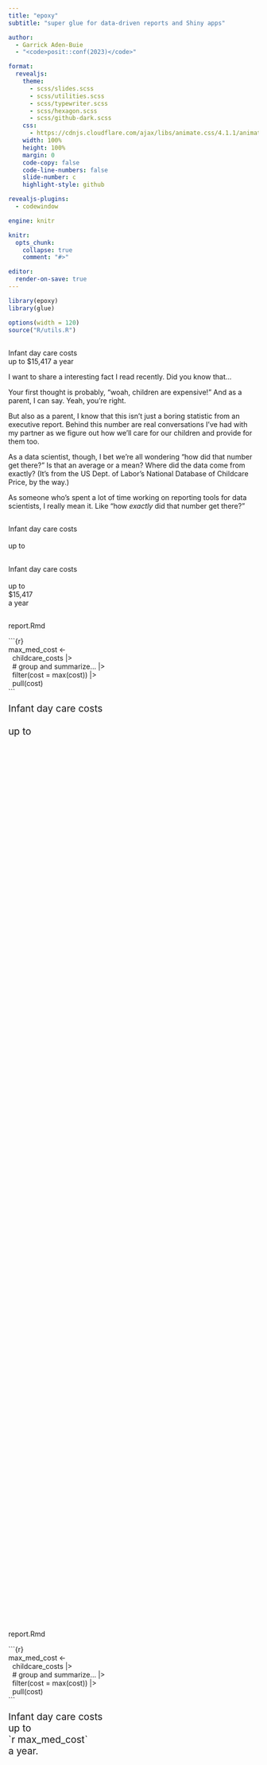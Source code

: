 ```yaml
---
title: "epoxy"
subtitle: "super glue for data-driven reports and Shiny apps"

author:
  - Garrick Aden-Buie
  - "<code>posit::conf(2023)</code>"

format:
  revealjs:
    theme:
      - scss/slides.scss
      - scss/utilities.scss
      - scss/typewriter.scss
      - scss/hexagon.scss
      - scss/github-dark.scss
    css:
      - https://cdnjs.cloudflare.com/ajax/libs/animate.css/4.1.1/animate.min.css
    width: 100%
    height: 100%
    margin: 0
    code-copy: false
    code-line-numbers: false
    slide-number: c
    highlight-style: github

revealjs-plugins:
  - codewindow

engine: knitr

knitr:
  opts_chunk:
    collapse: true
    comment: "#>"

editor:
  render-on-save: true
---
```


```r
library(epoxy)
library(glue)

options(width = 120)
source("R/utils.R")
```

## {background-image="images/kids.jpg" background-size="cover" background-position="center 25%" background-repeat="no-repeat"}

## {.p-9}

::: {.content-center}
::: quote-sans
<div>Infant day care costs</div>
<div>up to [$15,417]{.text-orange} a year</div>
:::
:::

::: notes
I want to share a interesting fact I read recently.
Did you know that...

Your first thought is probably, "woah, children are expensive!"
And as a parent, I can say. Yeah, you're right.

But also as a parent, I know that this isn't just a boring statistic from an executive report.
Behind this number are real conversations I've had with my partner as we figure out how we'll care for our children and provide for them too.

As a data scientist, though, I bet we're all wondering "how did that number get there?"
Is that an average or a mean? Where did the data come from exactly?
(It's from the US Dept. of Labor's National Database of Childcare Price, by the way.)

As someone who's spent a lot of time working on reporting tools for data scientists, I really mean it.
Like "how _exactly_ did that number get there?"
:::

## {.p-9}

<!-- type out quote up to number -->

::: {.content-center}
::: quote-sans
<div class="d-if"><div class="d-ib typewriter" data-id="preamble" style="--steps:22;--blinks:0">Infant day care costs</div></div><br>
<div class="d-if"><div class="d-ib typewriter" data-id="before" style="--steps:6;--delay:1680ms;--blinks:50">up to&nbsp;</div></div>
:::
:::


## {.p-9}

<!-- copy paste the number -->

::: {.content-center}
::: quote-sans
<div class="d-ib" data-id="preamble">Infant day care costs</div> \
<div class="d-ib" data-id="before">up to</div>
<div class="d-if" style="width:min-content"><div class="d-ib text-orange typewriter" data-id="var" style="--duration:500ms;--steps:1;--blinks:2">$15,417</div></div>
<div class="d-if"><div class="d-ib typewriter" data-id="after" style="--delay:2s;--steps:5;--blinks:3">a year</div></div>
:::
:::

##

<!-- now in an Rmd -->

:::: {.content .d-flex .flex-column .justify-content-center .align-items-center}
::: {.codewindow .r .rmd style="min-height:50vh"}
report.Rmd

::: {data-is-rmd="true"}
::: {.code-chunk .fs-2vw .fragment data-id="code-chunk"}
&#x60;&#x60;&#x60;{r} \
max_med_cost <- \
&nbsp;&nbsp;childcare_costs |> \
&nbsp;&nbsp;[# group and summarize... |>]{.text-muted} \
&nbsp;&nbsp;filter(cost = max(cost)) |> \
&nbsp;&nbsp;pull(cost) \ \
&#x60;&#x60;&#x60;
:::

::: {.quote-code data-id="rmd-text" style="font-size: clamp(1rem, 2vw, 8rem); line-height: 1.2;"}
<div class="d-if"><div class="d-ib typewriter" data-id="preamble" style="--steps:22;--blinks:0">Infant day care costs</div></div><br>
<div class="d-if"><div class="d-ib typewriter" data-id="before" style="--steps:6;--delay:1680ms;--blinks:50">up to&nbsp;</div></div>
<div>&nbsp;<!-- placeholder for last line --></div>
:::
:::

:::
::::


##

<!-- highlight variable and type it out -->
<!-- promise and magic of rmarkdown -->

:::: {.content .d-flex .flex-column .justify-content-center .align-items-center}
::: {.codewindow .r .rmd style="min-height:50vh"}
report.Rmd

::: {data-is-rmd="true"}
::: {.code-chunk .fs-2vw data-id="code-chunk"}
&#x60;&#x60;&#x60;{r} \
[max_med_cost]{.text-orange .fw-6} <- \
&nbsp;&nbsp;childcare_costs |> \
&nbsp;&nbsp;[# group and summarize... |>]{.text-muted} \
&nbsp;&nbsp;filter(cost = max(cost)) |> \
&nbsp;&nbsp;pull(cost) \ \
&#x60;&#x60;&#x60;
:::

::: {.quote-code style="font-size: clamp(1rem, 2vw, 8rem); line-height: 1.2;" data-id="quote"}
<div>Infant day care costs</div>
<div>up to
<div class="d-if"><div class="d-ib typewriter" style="--delay:1s;--steps:17;--blinks:0;">[&#x60;r [max_med_cost]{.text-orange}&#x60;]{.text-blue}</div></div>
</div>
<div><div class="d-if"><div class="d-ib typewriter" style="--delay:2360ms;--steps:6;--blinks:2;">a year.</div></div></div>
:::
:::

:::
::::

::: notes
This is the promise and magic of R Markdown.

* prose in same document as code
* reproducible writing
* update data or analysis and re-render
* output changes!

When rendered, max median cost is woven into the prose...
:::

## {auto-animate="true" auto-animate-unmatched="false"}

:::: {.content .d-flex .flex-column .justify-content-center .align-items-center}
::: {.codewindow .html style="min-height:50vh"}
Report: Childcare Costs

:::: {.content-center}

```r
#| include: false
max_med_cost <- 15416.96
```

::: {.quote-sans .p-5 style="color: var(--gray-7);"}
::: {style="font-size: 75%"}
<div>Infant day care costs</div>
<div>up to [`r max_med_cost`]{.text-orange .d-ib data-id="quote-var"}</div>
<div data-id="final">a year.</div>
:::
:::
:::

:::
::::

## {auto-animate="true" auto-animate-unmatched="false"}

:::: {.content .d-flex .flex-column .justify-content-center .align-items-center}
::: {.codewindow .html style="min-height:50vh"}
Report: Childcare Costs

:::: {.content-center}

```r
#| include: false
max_med_cost <- 15416.96
```

::: {.quote-sans .p-5 style="color: var(--gray-7);"}
::: {style="font-size: 75%"}
<div>Infant day care costs</div>
<div>up to [$15,416]{.text-orange .d-ib data-id="quote-var"}</div>
<div data-id="final">a year.</div>
:::
:::
:::

:::
::::

<!-------- Introducing epoxy -------------------------------------------------->

## {.p-10 .bg-gradient-deep-blue transition="fade" transition-speed="slow"}

::: {.hex-content}
<div class="hexagon">
  <div class="front reveal-up"></div>
</div>

::: {.incremental}
- Powerful inline syntax
- Blend data and prose
- Reusable templates
:::
:::

## {.p-10 .bg-gradient-deep-blue}

::: {.hex-content}
<div class="hexagon spin-flip">
  <div class="front"></div>
  <div class="back"></div>
</div>

::: {.incremental}
- Made for developers
- Very light-weight
- Files that end in `.R`
:::
:::

## {.p-10 .bg-gradient-deep-blue}

::: {.hex-content}
<div class="hexagon quick-flip-back">
  <div class="front"></div>
  <div class="back"></div>
</div>

::: {.incremental}
- Made for data scientists
- Using familiar packages
- Scripts, reports, apps
:::
:::

::: notes
* effective communication
* without taking you out of the flow of writing
:::

## {.p-10 visibility="hidden"}

::: content-center

```r
#| echo: false
fake_chunk(
  engine = "epoxy",
  "Infant day care costs
up to {.dollar max_med_cost}
a year."
)
```

* From Rmd text, wrap the text in an epoxy chunk
* replace back-tick r with braces
* Insert the `.dollar` formatter
* render...

:::

## {.p-10 transition="fade"}

::: {.content-center}

::: {.ff-mono .fs-5vw}
&nbsp; \
Infant day care costs \
up to &#x60;r max_med_cost&#x60; \
a year. \
&nbsp;
:::
:::

## {.p-10 transition="fade"}

::: {.content-center}

::: {.code-chunk .fs-5vw .text-gray-6 style="margin-bottom: 0;"}
[&#x60;&#x60;&#x60;{[epoxy]{.text-orange}}]{.text-gray-12} \
Infant day care costs \
up to &#x60;r max_med_cost&#x60; \
a year. \
[&#x60;&#x60;&#x60;]{.text-gray-12}
:::
:::

## {.p-10 transition="fade"}

::: {.content-center}

::: {.code-chunk .fs-5vw .text-gray-6 style="margin-bottom: 0;"}
&#x60;&#x60;&#x60;{epoxy} \
Infant day care costs \
up to [[&#x60;r]{.text-orange} max_med_cost[&#x60;]{.text-orange}]{.text-gray-12} \
a year. \
&#x60;&#x60;&#x60;
:::
:::

## {.p-10 transition="fade"}

::: {.content-center}

::: {.code-chunk .fs-5vw .text-gray-6 style="margin-bottom: 0;"}
&#x60;&#x60;&#x60;{epoxy} \
Infant day care costs \
up to [{]{.text-orange}[max_med_cost]{.text-gray-12}[}]{.text-orange} \
a year. \
&#x60;&#x60;&#x60;
:::
:::

## {.p-10 transition="fade"}

::: {.content-center}

::: {.code-chunk .fs-5vw .text-gray-6 style="margin-bottom: 0;"}
&#x60;&#x60;&#x60;{epoxy} \
Infant day care costs \
up to [{[.dollar]{.text-orange} max_med_cost}]{.text-gray-12} \
a year. \
&#x60;&#x60;&#x60;
:::
:::

## {.p-10}

::: content-center
::: quote-sans
<div>Infant day care costs</div>
<div>up to [$15,417]{.text-orange} a year</div>
:::
:::

<!---------- Walk from glue() to epoxy() -------------------------------------->

## {.p-10 .glue-to-epoxy auto-animate="true"}

::: content-center
```r
#| echo: true
glue(
  "{max_med_cost}"
)
```
:::

## {.p-10 .glue-to-epoxy auto-animate="true"}

::: content-center
```r
#| echo: true
glue(
  "{max_med_cost}",
  .transformer = identity_transformer
)
```
:::

## {.p-10 .glue-to-epoxy auto-animate="true"}

::: content-center
```r
#| echo: true
glue(
  "{max_med_cost}",
  .transformer = epoxy_transform_inline()
)
```
:::

## {.p-10 .glue-to-epoxy auto-animate="true"}

::: content-center
```r
#| echo: true
glue(
  "{.dollar max_med_cost}",
  .transformer = epoxy_transform_inline()
)
```
:::

## {.p-10 .glue-to-epoxy auto-animate="true"}

::: content-center
```r
#| echo: true
epoxy("{.dollar max_med_cost}")
```
:::

<!---------- Reveal other inline transformers --------------------------------->

## {.p-10 visibility="hidden"}

```r
#| include: false
childcare_summary <- readr::read_rds("data-raw/childcare_summary_top_10.rds")

attach(childcare_summary[1, ])
```

::: {.content-center .fs-2vw}

Reveal sequentially, in this order...

```epoxy
| Variable | Value | Inline | Result |
|:---------|:------|:-------|:-------|
| `max_med_cost` | {max_med_cost} | `.dollar` | {.dollar max_med_cost} |
| `mhi_pct` | {mhi_pct} | `.percent` | {.percent mhi_pct} |
| `county_pop_med` | {county_pop_med} | `.comma` | {.comma county_pop_med} |
| `cost_rank` | {cost_rank} | `.ordinal` | {.ordinal cost_rank} |
| `age` | {age} | `.titlecase` | {.titlecase age} |
| `county_size` | {county_size} | `.strong` | {.strong county_size} |
| `type` | {type} | `.emph` | {.emph type} |
```

:::

## {.inline-examples}


::::: {.content-center .align-items-center}

::: {.text-center .fs-3vw .mb-6 .h4}
Inline epoxy transformers
:::

:::: {.w-66 .pb-11}
::: {.fragment data-fade-from="2"}
<code>{<span class="fragment">.dollar </span>max_med_cost}</code>
<code class="float-right" data-show-on="0">`r max_med_cost`</code>
<code class="float-right" data-show-from="1">`r epoxy("{.dollar max_med_cost}")`</code>
:::

::: {.fragment data-fade-from="4"}
<code>{<span class="fragment">.percent </span>mhi_pct}</code>
<code class="float-right" data-show-on="2">`r mhi_pct`</code>
<code class="float-right" data-show-from="3">`r epoxy("{.percent mhi_pct}")`</code>
:::

::: {.fragment data-fade-from="6"}
<code>{<span class="fragment">.comma </span>county_pop_med}</code>
<code class="float-right" data-show-on="4">`r county_pop_med`</code>
<code class="float-right" data-show-from="5">`r epoxy("{.comma county_pop_med}")`</code>
:::

::: {.fragment data-fade-from="8"}
<code>{<span class="fragment">.ordinal </span>cost_rank}</code>
<code class="float-right" data-show-on="6">`r cost_rank`</code>
<code class="float-right" data-show-from="7">`r epoxy("{.ordinal cost_rank}")`</code>
:::

::: {.fragment data-fade-from="10"}
<code>{<span class="fragment">.titlecase </span>age}</code>
<code class="float-right" data-show-on="8">`r age`</code>
<code class="float-right" data-show-from="9">`r epoxy("{.titlecase age}")`</code>
:::

::: {.fragment data-fade-from="12"}
<code>{<span class="fragment">.strong </span>county_size}</code>
<code class="float-right" data-show-on="10">`r county_size`</code>
<code class="float-right" data-show-from="11">`r epoxy("{.strong county_size}")`</code>
:::

::: {.fragment}
<code>{<span class="fragment">.emph </span>type}</code>
<code class="float-right" data-show-on="12">`r type`</code>
<code class="float-right" data-show-from="13">`r epoxy("{.emph type}")`</code>
:::
::::
:::::


## {.p-9}

::::: {.content-center .align-items-center}
:::: {.w-80}
```r
#| echo: false
fake_chunk(
  engine = "epoxy",
  opts_head = "cost-summary",
  '<span class="text-yellow">{.titlecase age}</span> <span class="text-mint">{type}</span> in <span class="text-red">{county_size}</span> counties
ranks <span class="text-orange">{.ordinal cost_rank}</span> in childcare costs
at <span class="text-blue">{.dollar max_med_cost}</span> per year,
or <span class="text-pink">{.percent mhi_pct}</span> of median household income.'
)
```


```epoxy
{.titlecase age} {type} in {county_size} counties
ranks {.ordinal cost_rank} in childcare costs
at {.dollar max_med_cost} per year,
or {.percent mhi_pct} of median household income.
```

::: epoxy-ex-output
[Infant]{.bg-yellow} [day care]{.bg-mint} in [very large]{.bg-red} counties ranks [1st]{.bg-orange} in childcare costs at [$15,416.96]{.bg-blue} per year, or [24%]{.bg-pink} of median household income.
:::
::::
:::::

::: notes
Write out a full sentence using these variables in an epoxy chunk.

There are still a few things that bug me about the formatting in this sentence, though.
:::


## {.p-10}

Let's make our own inline transformer.

```r
#| echo: true
epoxy_transform_set(
  .cpm = function(x) x / 12,
)
```

````verbatim
```epoxy
{.titlecase age} {type} in {county_size} counties
ranks {.ordinal cost_rank} in childcare costs
at {.dollar max_med_cost} per year,
about {.dollar {.cpm max_med_cost}} per month
or {.percent mhi_pct} of median household income.
```
````

```epoxy
{.titlecase age} {type} in {county_size} counties
ranks {.ordinal cost_rank} in childcare costs
at {.dollar max_med_cost} per year,
about {.dollar {.cpm max_med_cost}} per month
or {.percent mhi_pct} of median household income.
```

## Use `epoxy_transform_set()` {.p-10}

```r
#| echo: true
epoxy_transform_set(
  .cpm = function(x) x / 12,
  .dollar = scales::label_dollar(accuracy = 100),
  .percent = scales::label_percent(accuracy = 0.1)
)
```

```verbatim
```

```r
epoxy_use_chunk(label = "cost-summary-cpm")
```

## {.p-10}

<!-- of course we probably have this in a data frame -->

::: {.content-center style="font-size:1.4vw;"}
```r
#| echo: true
childcare_summary
```
:::

## {.p-10}

````verbatim
```epoxy
{.titlecase age} {type} in {county_size} counties
ranks {.ordinal cost_rank} in childcare costs
at {.dollar max_med_cost} per year,
or {.percent mhi_pct} of median household income.
```
````

```r
epoxy_use_chunk(label = "cost-summary")
```

::: {.notes}
Update the epoxy chunk to use the `.data` argument
and the first row of `childcare_summary`
(these are the values)

```epoxy
| Variable | Value | Inline | Result |
|:---------|:------|:-------|:-------|
| `max_med_cost` | {max_med_cost} | `.dollar` | {.dollar max_med_cost} |
| `mhi_pct` | {mhi_pct} | `.percent` | {.percent mhi_pct} |
| `county_pop_med` | {county_pop_med} | `.number` | {.comma county_pop_med} |
| `cost_rank` | {cost_rank} | `.ordinal` | {.ordinal cost_rank} |
| `age` | {age} | `.titlecase` | {.titlecase age} |
| `county_size` | {county_size} | `.strong` | {.strong county_size} |
| `type` | {type} | `.emph` | {.emph type} |
```
:::


## {.p-10}

````verbatim
```epoxy
{.titlecase age} {type} in {county_size} counties
ranks {.ordinal cost_rank} in childcare costs
at {.dollar max_med_cost} per year,
or {.percent mhi_pct} of median household income.
```
````

```r
epoxy_use_chunk(childcare_summary[8, ], label = "cost-summary")
```

::: {.notes}
then swap out for the 8th row
which effectively compares day care to home care

```epoxy
| Variable | Value | Inline | Result |
|:---------|:------|:-------|:-------|
| `max_med_cost` | {max_med_cost} | `.dollar` | {.dollar max_med_cost} |
| `mhi_pct` | {mhi_pct} | `.percent` | {.percent mhi_pct} |
| `county_pop_med` | {county_pop_med} | `.number` | {.comma county_pop_med} |
| `cost_rank` | {cost_rank} | `.ordinal` | {.ordinal cost_rank} |
| `age` | {age} | `.titlecase` | {.titlecase age} |
| `county_size` | {county_size} | `.strong` | {.strong county_size} |
| `type` | {type} | `.emph` | {.emph type} |
```
:::

## {.p-10}

```r
#| echo: true
childcare_summary |>
  dplyr::filter(
    age == "infant",
    county_size == "very large",
    type == "home care"
  ) |>
  epoxy_use_chunk(label = "cost-summary")
```

## {.p-10}

```r
#| echo: true
childcare_summary |>
  dplyr::filter(
    age == "infant",
    county_size == "very large"
  ) |>
  epoxy_use_chunk(label = "cost-summary", .collapse = "\n\n")
```

## {background-image="images/james-coleman-cevIeBV1A3I-unsplash.jpg" background-size="cover" background-position="center" background-repeat="no-repeat"}


::: notes
Photo by <a href="https://unsplash.com/@jhc?utm_source=unsplash&utm_medium=referral&utm_content=creditCopyText">James Coleman</a> on <a href="https://unsplash.com/photos/cevIeBV1A3I?utm_source=unsplash&utm_medium=referral&utm_content=creditCopyText">Unsplash</a>


Audience participation

- Who here writes reports with Quarto or R Markdown?

- + Have you ever written an HTML report? Keep your hand up if you've had write actual HTML in that report.

- + Have you ever written a PDF report using LaTeX? Keep if your hand up if you've ever had to resort to using actual LaTeX in that report.
:::

## {auto-animate="true"}

::: {.d-flex .w-100 .h-100 .flex-row .justify-content-center .align-items-center .gap-10}

::: {.codewindow .r .rmd .epoxy-engines data-id="codewindow"}
report-html.Rmd

::: {.chunk}
````verbatim
```epoxy_html
in {{@strong county_size}} counties
```
````

::: {.fragment fragment-index=2}
```verbatim
in <strong>very large</strong> counties
```
:::
:::
:::

::: {.codewindow .r .rmd .fragment fragment-index=1 .epoxy-engines}
report-latex.Rmd

::: {.chunk}
````verbatim
```epoxy_latex
in <<.strong county_size>> counties
```
````

::: {.fragment fragment-index=3}
```verbatim
in \textbf{very large} counties
```
:::
:::
:::

:::

## {auto-animate="true" auto-animate-unmatched="false"}

::: {.d-flex .w-100 .h-100 .flex-row .justify-content-center .align-items-center .gap-10}

::: {.codewindow .r .rmd .epoxy-engines .epoxy-focused data-id="codewindow"}
report-html.Rmd

::: {.chunk data-id="foo"}
````verbatim
```epoxy_html
in {{@strong county_size}} counties
```

in <strong>very large</strong> counties
````
:::
:::

:::

##

::: {.d-flex .w-100 .h-100 .flex-row .justify-content-center .align-items-center .gap-10}

::: {.codewindow .r .rmd .epoxy-engines .epoxy-focused}
report-html.Rmd

::: {.chunk data-id="foo"}
````verbatim
```epoxy_html
in {{.strong county_size}} counties
```

in <span class="strong">very large</span> counties
````
:::
:::

:::


##

::: {.d-flex .w-100 .h-100 .flex-row .justify-content-center .align-items-center .gap-10}

::: {.codewindow .r .rmd .epoxy-engines .epoxy-focused}
report-html.Rmd

::: {.chunk data-id="foo"}
````verbatim
```epoxy_html
in {{.text-blue county_size}} counties
```

in <span class="text-blue">very large</span> counties
````
:::
:::

:::


##

::: {.d-flex .w-100 .h-100 .flex-row .justify-content-center .align-items-center .gap-10}

::: {.codewindow .r .rmd .epoxy-engines .epoxy-focused}
report-html.Rmd

::: {.chunk data-id="foo"}
````verbatim
```epoxy_html
in {{.text-blue {{@strong county_size }} }} counties
```

in <span class="text-blue"><strong>very large</strong></span> counties
````

```{=html}
<p class="fragment ff-sans pt-10 ps-2">in <span class="text-blue"><strong>very large</strong></span> counties</p>
```
:::
:::

:::

##

::: {.d-flex .w-100 .h-100 .flex-row .justify-content-center .align-items-center .gap-10}

::: {.codewindow .r .epoxy-engines .epoxy-focused}
R Console

::: {.chunk}
```r
#| echo: true
#| eval: false
epoxy("{.dollar {.cpm max_med_cost}} per month")
#> $1,300 per month

epoxy_html("{{@dollar {{@cpm max_med_cost }} }} per month")
#> $1,300 per month

epoxy_latex("<<.dollar <<.cpm max_med_cost>> >> per month")
#> $1,300 per month
```

```r
#| echo: true
#| eval: false
#| classes: fragment


epoxy_use_file(file = "cpm-snippet.md")
#> $1,300 per month
```
:::
:::

:::

## {.center .text-center}

::: {.incremental .yes-list}
* `{epoxy}` in Reports
  * R Markdown and Quarto
  * Markdown, HTML, or LaTeX

* `{epoxy}` in scripts
  * `epoxy()`
  * `epoxy_html()`
  * `epoxy_latex()`
:::

## {transition="fade"}

::: {.content-center .text-center}
```{=html}
<div class="shiny-text">Shiny</div>
```
:::

## {transition="fade" transition-speed="slow"}

::: {.app-code-preview .gap-10}

::: {.app-code .p-10 highlight-theme="github-dark"}
```r
#| code-line-numbers: "|5-7|16-18|8,12|9-11"
#| eval: false
#| echo: true

library(shiny)
library(bslib)

ui <- page_fixed(
  textInput("greetings", "Greeting", "Hello"),
  textInput("company", "Company", "rstudio"),
  textInput("year", "Year", "2023"),
  p(
    textOutput("greetings"), ",",
    textOutput("company"), "::conf(",
    textOutput("year"), ")"
  )
)

server <- function(input, output, session) {
  output$greetings <- renderText(input$greetings)
  output$company <- renderText(input$company)
  output$year <- renderText(input$year)
}

shinyApp(ui, server)
```
:::

::: {.app-preview .fragment fragment-index=1}
```r
#| out.extra: 'seamless="seamless" frameBorder="0" loading="lazy"'
#| out.width: "100%"

path_src <- "apps/shiny-text-output.R"
path_html <- sub("[.]R$", ".html", path_src)

ui <- source(path_src)$value
ui <- htmltools::tagList(
  htmltools::tags$head(htmltools::tags$style("html { font-size: clamp(25px, 5vw, 65px) }")),
  ui
)
htmltools::save_html(ui, path_html)

knitr::include_url(path_html, height = "675px")
```
:::

:::


## {transition="fade" transition-speed="slow"}

::: {.app-code-preview .gap-10}

::: {.app-code .p-10 highlight-theme="github-dark"}
```r
#| code-line-numbers: "|8-9,11|10|15,19|16-18|10,16-18"
#| eval: false
#| echo: true

library(shiny)
library(bslib)

ui <- page_fixed(
  textInput("greetings", "Greeting", "Hello"),
  textInput("company", "Company", "rstudio"),
  textInput("year", "Year", "2023"),
  ui_epoxy_html(
    .id = "hello",
    p("{{greetings}}, {{company}}::conf({{year}})")
  )
)

server <- function(input, output, session) {
  output$hello <- render_epoxy(
    greetings = input$greetings,
    company = input$company,
    year = input$year
  )
}

shinyApp(ui, server)
```
:::

::: {.app-preview}
```r
#| out.extra: 'seamless="seamless" frameBorder="0" loading="lazy"'
#| out.width: "100%"

path_src <- "apps/shiny-epoxy.R"
path_html <- sub("[.]R$", ".html", path_src)

ui <- source(path_src)$value
ui <- htmltools::tagList(
  htmltools::tags$head(htmltools::tags$style("html { font-size: clamp(25px, 5vw, 65px) }")),
  ui
)
htmltools::save_html(ui, path_html)

knitr::include_url(path_html, height = "675px")
```
:::

:::

## {auto-animate="true"}

::: {.content-center .text-center}

:::: {.d-flex .flex-row .justify-content-center .align-items-center}
::: {.w-50}
![](images/epoxy-hex.png){width="40%" style="filter: drop-shadow(0 15px 25px rgba(0, 0, 0, 0.25));" data-id="epoxy-hex"}
:::

::: {.w-50 .text-left}
* Blend data and prose

* Easily format for presentation

* Reusable templates

* Reports, scripts and apps
:::
::::

:::

## {auto-animate="true"}

::: {.content-center .text-center}

:::: {.d-flex .flex-row .justify-content-center .align-items-center}
::: {.w-60}
![](images/epoxy-hex.png){width="40%" style="filter: drop-shadow(0 15px 25px rgba(0, 0, 0, 0.25));" data-id="epoxy-hex"}
:::

::: {.w-40}
{{< qrcode https://pkg.garrickadenbuie.com/epoxy width=300 height=300 colorDark="#343a40" >}}

:::
::::

::: ff-mono
[pkg.garrickadenbuie.com/]{.text-gray-6}[epoxy]{.text-orange}

[grrrck]{.text-orange}[&commat;fosstodon.org]{.text-gray-6}
:::

:::